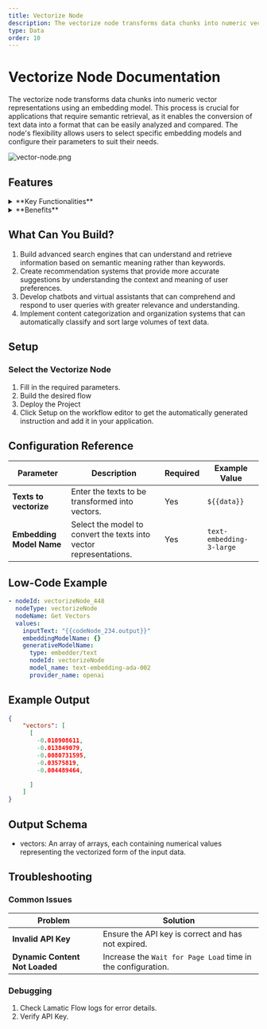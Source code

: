 ```yaml
---
title: Vectorize Node
description: The vectorize node transforms data chunks into numeric vector representations using an embedding model.
type: Data
order: 10
---
```


# Vectorize Node Documentation

The vectorize node transforms data chunks into numeric vector representations using an embedding model. This process is crucial for applications that require semantic retrieval, as it enables the conversion of text data into a format that can be easily analyzed and compared. The node's flexibility allows users to select specific embedding models and configure their parameters to suit their needs.

![vector-node.png](./img/vcn/vector.png)

## Features

<details>
  <summary>**Key Functionalities**</summary>

1. **Custom Embedding Model Selection:** Choose from a variety of embedding models to fit your application's needs.

1. **Parameter Configuration:** Fine-tune embedding parameters for optimal performance and relevance.

1. **Efficient Vectorization:** Quickly convert large volumes of text data into numeric vector representations.

1. **Semantic Retrieval Compatibility:** Enable advanced search and comparison functionalities using semantic understanding.

1. **Scalable Processing:** Handle massive datasets effectively, ensuring seamless vectorization at scale.

</details>

<details>
  <summary>**Benefits**</summary>

1. **Enhanced Data Analysis:** Leverage semantic vectors to improve search and analysis capabilities.

1. **Streamlined Integration:** Easily incorporate vectorized data into downstream applications and workflows.

1. **Improved Accuracy:** Benefit from state-of-the-art embedding models for precise semantic representation.

1. **Operational Flexibility:** Configure and adapt vectorization settings to meet evolving requirements.

1. **Future-Proof Design:** Stay compatible with the latest embedding technologies and methodologies.

</details>

## What Can You Build?

1. Build advanced search engines that can understand and retrieve information based on semantic meaning rather than keywords.
1. Create recommendation systems that provide more accurate suggestions by understanding the context and meaning of user preferences.
1. Develop chatbots and virtual assistants that can comprehend and respond to user queries with greater relevance and understanding.
1. Implement content categorization and organization systems that can automatically classify and sort large volumes of text data.

## Setup

### Select the Vectorize Node

1. Fill in the required parameters.
1. Build the desired flow
1. Deploy the Project
1. Click Setup on the workflow editor to get the automatically generated instruction and add it in your application.

## Configuration Reference

| **Parameter**            | **Description**                                                    | **Required** | **Example Value**        |
| ------------------------ | ------------------------------------------------------------------ | ------------ | ------------------------ |
| **Texts to vectorize**   | Enter the texts to be transformed into vectors.                    | Yes          | `${{data}}`              |
| **Embedding Model Name** | Select the model to convert the texts into vector representations. | Yes          | `text-embedding-3-large` |

## Low-Code Example

```yaml
- nodeId: vectorizeNode_448
  nodeType: vectorizeNode
  nodeName: Get Vectors
  values:
    inputText: "{{codeNode_234.output}}"
    embeddingModelName: {}
    generativeModelName:
      type: embedder/text
      nodeId: vectorizeNode
      model_name: text-embedding-ada-002
      provider_name: openai
```

## Example Output

```json
{
    "vectors": [
      [
        -0.010908611,
        -0.013849079,
        -0.0080731595,
        -0.03575819,
        -0.004489464,

      ]
    ]
}
```
## Output Schema

- vectors: An array of arrays, each containing numerical values representing the vectorized form of the input data.

## Troubleshooting

### Common Issues

| **Problem**                    | **Solution**                                                 |
| ------------------------------ | ------------------------------------------------------------ |
| **Invalid API Key**            | Ensure the API key is correct and has not expired.           |
| **Dynamic Content Not Loaded** | Increase the `Wait for Page Load` time in the configuration. |

### Debugging

1. Check Lamatic Flow logs for error details.
1. Verify API Key.
